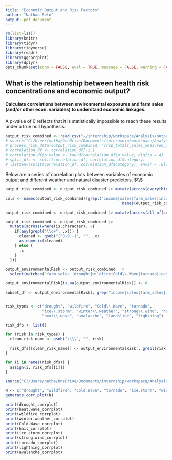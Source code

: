 ```yaml
---
title: "Economic Output and Risk Factors"
author: "Nathan Seto"
output: pdf_document
---
```


```r
rm(list=ls())
library(knitr)
library(tidyr)
library(tidyverse)
library(readr)
library(ggcorrplot)
library(dplyr)
opts_chunk$set(echo = FALSE, eval = TRUE, message = FALSE, warning = FALSE, tidy = TRUE)
```

## What is the relationship between health risk concentrations and economic output?

#### Calculate correlations between environmental exposures and farm sales (and/or other econ. variables) to understand economic linkages.

A p-value of 0 reflects that it is statistically impossible to reach these results under a true null hypothesis.

```r
output_risk_combined <- read_csv("~/internship/workspace/Analysis/output_risk_combined.csv")
# source("C:/Users/natha/OneDrive/Documents/internship/workspace/Analysis/outputriskfunction.R")
# process_risk_data(output_risk_combined, "crop_totals_sales_measured_in_$")
# correlation_df <- correlation_df[-1,]
# correlation_df$p_value <- round(correlation_df$p_value, digits = 4)
# split_dfs <- split(correlation_df, correlation_df$category)
# list2env(split(correlation_df, correlation_df$category), envir = .GlobalEnv)
```


Below are a series of correlation plots between variables of economic output and different weather and natural disaster predictors.
$\\$

```r
output_risk_combined <- output_risk_combined |> mutate(across(everything(), ~ gsub(",", "", .)))

cols <- names(output_risk_combined)[grepl("income|sales|farm_sales|income_net|commodity_totals|crop_totals_sales", 
                                                   names(output_risk_combined), ignore.case = TRUE)]

output_risk_combined <- output_risk_combined |> mutate(across(all_of(cols), as.numeric))

output_risk_combined <- output_risk_combined |>
  mutate(across(where(is.character), ~{
    if(any(grepl("\\d+", .x))) {
      cleaned <- gsub("[^0-9.-]", "", .x)
      as.numeric(cleaned)
    } else {
      .x
    }
  }))

output_environmentalRisk <- output_risk_combined  |>
  select(matches("farm_sales_|drought|wildfire|Cold\\.Wave|tornado|ice\\.storm|winter\\.weather|strong\\.wind|hail|heat\\.wave|avalanche|Landslide|lightning|income")) |> select(where(is.numeric))

output_environmentalRisk[is.na(output_environmentalRisk)] <- 0

subset_df <- output_environmentalRisk[, grep("income|sales|farm_sales|income_net|commodity_totals|crop_totals_sales", names(output_environmentalRisk), ignore.case = TRUE), drop = FALSE]


risk_types <- c("drought", "wildfire", "Cold\\.Wave", "tornado",
                "ice\\.storm", "winter\\.weather", "strong\\.wind", "hail",
                "heat\\.wave", "avalanche", "Landslide", "lightning")

risk_dfs <- list()

for (risk in risk_types) {
  clean_risk_name <- gsub("\\\\", "", risk)

  risk_dfs[[clean_risk_name]] <- output_environmentalRisk[, grepl(risk, names(output_environmentalRisk), ignore.case = TRUE)] |> cbind(subset_df)
}

for (i in names(risk_dfs)) {
  assign(i, risk_dfs[[i]])
}

source("C:/Users/natha/OneDrive/Documents/internship/workspace/Analysis/create_correlogram_function.R")

N <- c("drought", "wildfire", "Cold.Wave", "tornado", "ice.storm", "winter.weather", "strong.wind", "hail", "heat.wave", "avalanche", "Landslide", "lightning")
generate_corr_plot(N)

print(drought_corrplot)
print(heat.wave_corrplot)
print(wildfire_corrplot)
print(winter.weather_corrplot)
print(Cold.Wave_corrplot)
print(hail_corrplot)
print(ice.storm_corrplot)
print(strong.wind_corrplot)
print(tornado_corrplot)
print(lightning_corrplot)
print(avalanche_corrplot)
```

